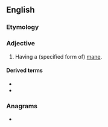 {{also|måned}}
==English==

===Etymology===
{{suffix|en|mane|ed}}

===Adjective===
{{en-adj|-}}

# {{lb|en|chiefly|in combination}} Having a (specified form of) [[mane]].

====Derived terms====
* {{l|en|maned seal}}
* {{l|en|maned sheep}}

===Anagrams===
* {{anagrams|en|Amend|Edman|Mande|Medan|ad-men|admen|amend|amend.|deman|named}}